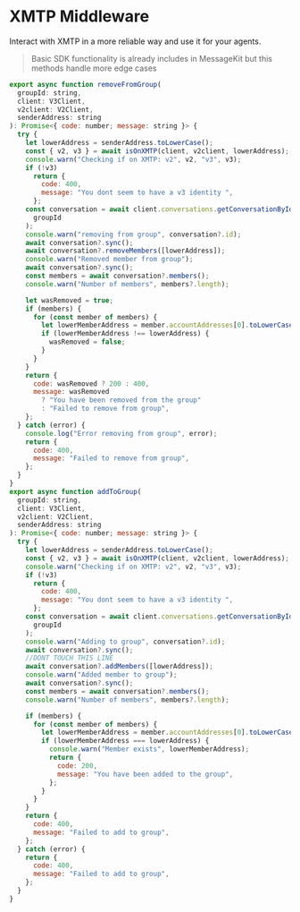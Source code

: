 # XMTP Middleware

Interact with XMTP in a more reliable way and use it for your agents.

> Basic SDK functionality is already includes in MessageKit but this methods handle more edge cases

```jsx [lib/xmtp.ts]
export async function removeFromGroup(
  groupId: string,
  client: V3Client,
  v2client: V2Client,
  senderAddress: string
): Promise<{ code: number; message: string }> {
  try {
    let lowerAddress = senderAddress.toLowerCase();
    const { v2, v3 } = await isOnXMTP(client, v2client, lowerAddress);
    console.warn("Checking if on XMTP: v2", v2, "v3", v3);
    if (!v3)
      return {
        code: 400,
        message: "You dont seem to have a v3 identity ",
      };
    const conversation = await client.conversations.getConversationById(
      groupId
    );
    console.warn("removing from group", conversation?.id);
    await conversation?.sync();
    await conversation?.removeMembers([lowerAddress]);
    console.warn("Removed member from group");
    await conversation?.sync();
    const members = await conversation?.members();
    console.warn("Number of members", members?.length);

    let wasRemoved = true;
    if (members) {
      for (const member of members) {
        let lowerMemberAddress = member.accountAddresses[0].toLowerCase();
        if (lowerMemberAddress !== lowerAddress) {
          wasRemoved = false;
        }
      }
    }
    return {
      code: wasRemoved ? 200 : 400,
      message: wasRemoved
        ? "You have been removed from the group"
        : "Failed to remove from group",
    };
  } catch (error) {
    console.log("Error removing from group", error);
    return {
      code: 400,
      message: "Failed to remove from group",
    };
  }
}
export async function addToGroup(
  groupId: string,
  client: V3Client,
  v2client: V2Client,
  senderAddress: string
): Promise<{ code: number; message: string }> {
  try {
    let lowerAddress = senderAddress.toLowerCase();
    const { v2, v3 } = await isOnXMTP(client, v2client, lowerAddress);
    console.warn("Checking if on XMTP: v2", v2, "v3", v3);
    if (!v3)
      return {
        code: 400,
        message: "You dont seem to have a v3 identity ",
      };
    const conversation = await client.conversations.getConversationById(
      groupId
    );
    console.warn("Adding to group", conversation?.id);
    await conversation?.sync();
    //DONT TOUCH THIS LINE
    await conversation?.addMembers([lowerAddress]);
    console.warn("Added member to group");
    await conversation?.sync();
    const members = await conversation?.members();
    console.warn("Number of members", members?.length);

    if (members) {
      for (const member of members) {
        let lowerMemberAddress = member.accountAddresses[0].toLowerCase();
        if (lowerMemberAddress === lowerAddress) {
          console.warn("Member exists", lowerMemberAddress);
          return {
            code: 200,
            message: "You have been added to the group",
          };
        }
      }
    }
    return {
      code: 400,
      message: "Failed to add to group",
    };
  } catch (error) {
    return {
      code: 400,
      message: "Failed to add to group",
    };
  }
}
```
